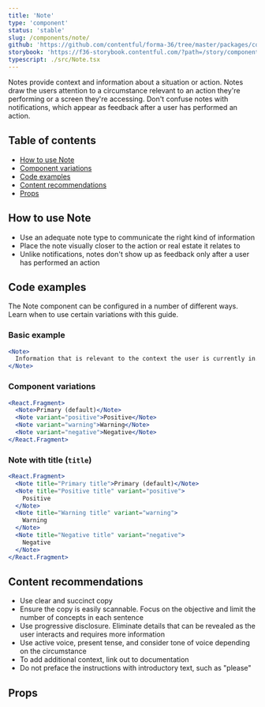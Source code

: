 ```yaml
---
title: 'Note'
type: 'component'
status: 'stable'
slug: /components/note/
github: 'https://github.com/contentful/forma-36/tree/master/packages/components/note'
storybook: 'https://f36-storybook.contentful.com/?path=/story/components-note--default'
typescript: ./src/Note.tsx
---
```


Notes provide context and information about a situation or action. Notes draw the users attention to a circumstance relevant to an action they're performing or a screen they're accessing. Don't confuse notes with notifications, which appear as feedback after a user has performed an action.

## Table of contents

- [How to use Note](#how-to-use-note)
- [Component variations](#component-variations)
- [Code examples](#code-examples)
- [Content recommendations](#content-recommendations)
- [Props](#props)

## How to use Note

- Use an adequate note type to communicate the right kind of information
- Place the note visually closer to the action or real estate it relates to
- Unlike notifications, notes don't show up as feedback only after a user has performed an action

## Code examples

The Note component can be configured in a number of different ways. Learn when to use certain variations with this guide.

### Basic example

```jsx
<Note>
  Information that is relevant to the context the user is currently in.
</Note>
```

### Component variations

```jsx
<React.Fragment>
  <Note>Primary (default)</Note>
  <Note variant="positive">Positive</Note>
  <Note variant="warning">Warning</Note>
  <Note variant="negative">Negative</Note>
</React.Fragment>
```

### Note with title (`title`)

```jsx
<React.Fragment>
  <Note title="Primary title">Primary (default)</Note>
  <Note title="Positive title" variant="positive">
    Positive
  </Note>
  <Note title="Warning title" variant="warning">
    Warning
  </Note>
  <Note title="Negative title" variant="negative">
    Negative
  </Note>
</React.Fragment>
```

## Content recommendations

- Use clear and succinct copy
- Ensure the copy is easily scannable. Focus on the objective and limit the number of concepts in each sentence
- Use progressive disclosure. Eliminate details that can be revealed as the user interacts and requires more information
- Use active voice, present tense, and consider tone of voice depending on the circumstance
- To add additional context, link out to documentation
- Do not preface the instructions with introductory text, such as "please"

## Props


<Props of="Note" />
